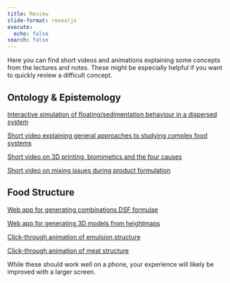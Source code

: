 ```yaml
---
title: Review
slide-format: revealjs
execute:
  echo: false
search: false
---
```


Here you can find short videos and animations explaining some concepts from the lectures and notes.
These might be especially helpful if you want to quickly review a difficult concept.

## Ontology & Epistemology

[Interactive simulation of floating/sedimentation behaviour in a dispersed system](https://edibotopic.github.io/stokes-law/)

[Short video explaining general approaches to studying complex food systems](https://youtu.be/g8a8V6ipJdo)

[Short video on 3D printing, biomimetics and the four causes](https://youtu.be/ABfOkQWphog)

[Short video on mixing issues during product formulation](https://youtube.com/shorts/5Khf5HPHZ8A?feature=share)

## Food Structure

[Web app for generating combinations DSF formulae](https://edibotopic.github.io/disperse/)

[Web app for generating 3D models from heightmaps](https://edibotopic.github.io/write-height/)

[Click-through animation of emulsion structure](../slides/six/sozi/emulsion.sozi.html)

[Click-through animation of meat structure](../slides/six/sozi/meat.sozi.html)

::: {.callout-tip}

While these should work well on a phone, your experience will likely be improved with a larger screen.

:::
